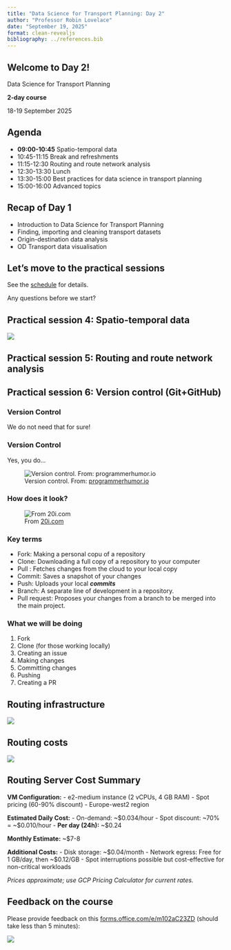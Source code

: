 ```yaml
---
title: "Data Science for Transport Planning: Day 2"
author: "Professor Robin Lovelace"
date: "September 19, 2025"
format: clean-revealjs
bibliography: ../references.bib
---
```


## Welcome to Day 2!

Data Science for Transport Planning

**2-day course**

18-19 September 2025

## Agenda

-   **09:00-10:45** Spatio-temporal data
-   10:45-11:15 Break and refreshments
-   11:15-12:30 Routing and route network analysis
-   12:30-13:30 Lunch
-   13:30-15:00 Best practices for data science in transport planning
-   15:00-16:00 Advanced topics

## Recap of Day 1

-   Introduction to Data Science for Transport Planning
-   Finding, importing and cleaning transport datasets
-   Origin-destination data analysis
-   OD Transport data visualisation

## Let's move to the practical sessions

See the [schedule](../schedule.qmd) for details.

Any questions before we start?

## Practical session 4: Spatio-temporal data

![](images/paste-19.png)

## Practical session 5: Routing and route network analysis

## Practical session 6: Version control (Git+GitHub)

### Version Control

We do not need that for sure!

### Version Control

Yes, you do...

![Version control. From: [programmerhumor.io](https://programmerhumor.io/)](images/version_control_humour.jpg)

### How does it look?

![From [20i.com](https://docs.20i.com/reseller-hosting/git-version-control-my20i)](images/paste-18.png)

### Key terms

-   Fork: Making a personal copu of a repository
-   Clone: Downloading a full copy of a repository to your computer
-   Pull : Fetches changes from the cloud to your local copy
-   Commit: Saves a snapshot of your changes
-   Push: Uploads your local ***commits***
-   Branch: A separate line of development in a repository.
-   Pull request: Proposes your changes from a branch to be merged into the main project.

### What we will be doing

1.  Fork
2.  Clone (for those working locally)
3.  Creating an issue
4.  Making changes
5.  Committing changes
6.  Pushing
7.  Creating a PR

## Routing infrastructure

![](images/routing-code-live.png)

## Routing costs

![](images/routing-costs.png)

## Routing Server Cost Summary

**VM Configuration:** - e2-medium instance (2 vCPUs, 4 GB RAM) - Spot pricing (60-90% discount) - Europe-west2 region

**Estimated Daily Cost:** - On-demand: \~\$0.034/hour - Spot discount: \~70% = \~\$0.010/hour - **Per day (24h):** \~\$0.24

**Monthly Estimate:** \~\$7-8

**Additional Costs:** - Disk storage: \~\$0.04/month - Network egress: Free for 1 GB/day, then \~\$0.12/GB - Spot interruptions possible but cost-effective for non-critical workloads

*Prices approximate; use GCP Pricing Calculator for current rates.*

## Feedback on the course

Please provide feedback on this [forms.office.com/e/m102aC23ZD](https://forms.office.com/e/m102aC23ZD) (should take less than 5 minutes):

![](images/paste-16.png)